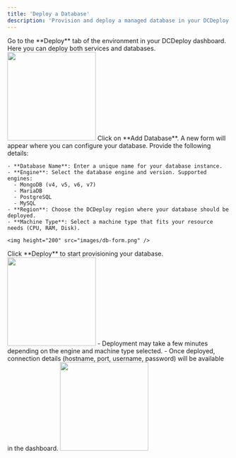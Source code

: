 ```yaml
---
title: 'Deploy a Database'
description: 'Provision and deploy a managed database in your DCDeploy environment.'
---
```


<Steps>
  <Step title="Navigate to Deploy tab">
    Go to the **Deploy** tab of the environment in your DCDeploy dashboard.  
    Here you can deploy both services and databases.  
    <img height="200" src="images/deploy.png" />
  </Step>

  <Step title="Add a new database">
    Click on **Add Database**. A new form will appear where you can configure your database.
  </Step>

  <Step title="Fill in the details">
    Provide the following details:  

    - **Database Name**: Enter a unique name for your database instance.  
    - **Engine**: Select the database engine and version. Supported engines:  
      - MongoDB (v4, v5, v6, v7)  
      - MariaDB  
      - PostgreSQL  
      - MySQL  
    - **Region**: Choose the DCDeploy region where your database should be deployed.  
    - **Machine Type**: Select a machine type that fits your resource needs (CPU, RAM, Disk).  

    <img height="200" src="images/db-form.png" />
  </Step>

  <Step title="Deploy">
    Click **Deploy** to start provisioning your database.  
    <img height="200" src="images/summary.png" />
    - Deployment may take a few minutes depending on the engine and machine type selected.  
    - Once deployed, connection details (hostname, port, username, password) will be available in the dashboard.  

   <img height="200" src="images/confirm.png" />
  </Step>
</Steps>
